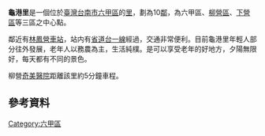 {{Infobox ROC Village or Li
| 村里名           = 龜港
| 行政區類別       = 里
| 當地地名         = 
| 當地地名語言代碼 = 
| 位置圖之檔名     = 
| Zoom             = 
| 位址圖片尺寸     = 
| 所在縣市名稱     = 臺南市
| 所在鄉鎮市區名稱 = 六甲區
| 村里圖片         = 
| 村里圖片尺寸     = 
| 村里圖片簡介     = 
| OldName          = 龜仔港<ref name="各里簡介">{{cite web |url=https://lioujia.tainan.gov.tw/News_Content.aspx?n=27062&s=7720802 |title=各里簡介－龜港里 |date=2019-10-25 |website=臺南市六甲區公所網站 |publisher=臺南市六甲區公所 |accessdate=2021-12-13}}</ref>
| 區劃             = 10
| 設立時間         = 
| GovSource        = <ref name="各里簡介"/>
| 村里長           = 許文祥
| 地址             = 龜港里龜子港65巷23號
| 電話             = {{tel|886|6|699 3402}}
| 面積             = 
| 面積來源         = 
| 陸域面積         = 
| 水域面積         = 
| 海拔高度         = 
| 戶數             = 595
| 人口             = 1,474
| 轄區男性人口     = 772
| 轄區女性人口     = 702
| 統計年月         = 2021年11月
| 人口來源         = <ref>{{cite web |url=https://guantian.tainan.gov.tw/News_Content.aspx?n=25267&s=7849833 |title=臺南市六甲區110年11月份里鄰人口數 |date=2021-12-01 |website=臺南市官田戶政事務所網站 |publisher=臺南市官田戶政事務所 |accessdate=2021-12-13}}</ref>
| 資料來源         = 
| 郵遞區號         = 734
| 電話區號         = 06
| 毗鄰             = [[水林里|水林里]]、[[中社里|中社-{里}-]]、[[菁埔里|菁埔里]]、[[下營區|下營區]]<br>[[賀建里|賀建里]]、[[柳營區|柳營區]][[八翁里|八翁里]]、[[士林里_(臺南市)|士林里]]、<br>[[東昇里_(臺南市)|東昇里]]<ref name="里鄰調整專書">{{cite book |title=臺南市里鄰編組及調整專書－六甲區 |url=https://w3fs.tainan.gov.tw/Download.ashx?u=LzAwMS9VcGxvYWQvMTYvcmVsZmlsZS8wLzI2NTU0L2ExNWI0YTEwLWE2ZGYtNGUzYy1hYTQ4LTczODhiNGYxOGIwNy5wZGY%3d&n=MDkt5YWt55Sy5Y2ALnBkZg%3d%3d |location=[[臺南市|臺南市]] |publisher=[[臺南市政府民政局|臺南市政府民政局]] |page=第9-21頁 |date=2018-12-01 |isbn=978-986-05-9348-8}}</ref>
| 村里網頁         = 
}}
'''龜港里'''是一個位於[[臺灣|臺灣]][[台南市|台南市]][[六甲區|六甲區]]的[[村里|里]]，劃為10[[鄰|鄰]]，為六甲區、[[柳營區|柳營區]]、[[下營區|下營區]]等三區之中心點。

鄰近有[[林鳳營車站|林鳳營車站]]，站内有[[台1線|省道台一線]]經過，交通非常便利。目前龜港里年輕人部分往外發展，老年人以務農為主，生活純樸。是可以享受老年的好地方，夕陽無限好，每天都有不同的景色。

柳營[[奇美醫院|奇美醫院]]距離該里約5分鐘車程。

== 參考資料 ==
{{reflist}}

{{台湾小作品}}

[[Category:六甲區|Category:六甲區]]